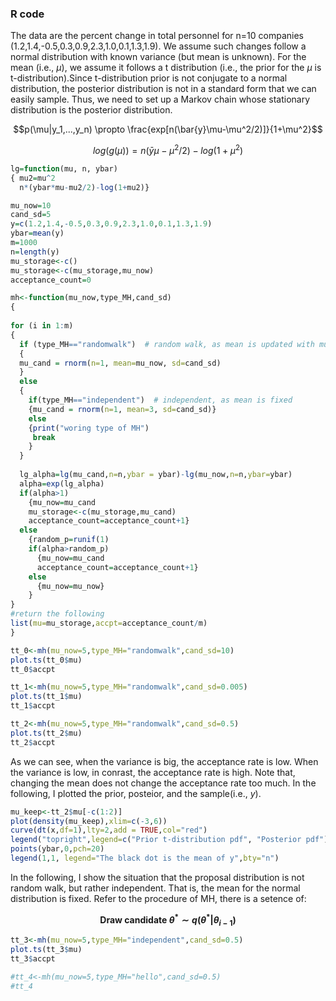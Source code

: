 ### R code

The data are the percent change in total personnel for n=10 companies (1.2,1.4,-0.5,0.3,0.9,2.3,1.0,0.1,1.3,1.9). We assume such changes follow a normal distribution with known variance (but mean is unknown). For the mean (i.e., $\mu$), we assume it follows a t distribution (i.e., the prior for the $\mu$ is t-distribution).Since t-distribution prior is not conjugate to a normal distribution, the posterior distribution is not in a standard form that we can easily sample. Thus, we need to set up a Markov chain whose stationary distribution is the posterior distribution.

$$p(\mu|y_1,...,y_n) \propto \frac{exp[n(\bar{y}\mu-\mu^2/2)]}{1+\mu^2}$$


$$log(g(\mu))=n(\bar{y}\mu-\mu^2/2)-log(1+\mu^2)$$


```R
lg=function(mu, n, ybar)
{ mu2=mu^2
  n*(ybar*mu-mu2/2)-log(1+mu2)}

mu_now=10
cand_sd=5
y=c(1.2,1.4,-0.5,0.3,0.9,2.3,1.0,0.1,1.3,1.9)
ybar=mean(y)
m=1000
n=length(y)
mu_storage<-c()
mu_storage<-c(mu_storage,mu_now)
acceptance_count=0

mh<-function(mu_now,type_MH,cand_sd)
{
  
for (i in 1:m)
{
  if (type_MH=="randomwalk")  # random walk, as mean is updated with mu_now
  {
  mu_cand = rnorm(n=1, mean=mu_now, sd=cand_sd)
  }
  else
  {
    if(type_MH=="independent")  # independent, as mean is fixed
    {mu_cand = rnorm(n=1, mean=3, sd=cand_sd)}
    else
    {print("woring type of MH")
     break
    }
  }
  
  lg_alpha=lg(mu_cand,n=n,ybar = ybar)-lg(mu_now,n=n,ybar=ybar)
  alpha=exp(lg_alpha)
  if(alpha>1)
    {mu_now=mu_cand
    mu_storage<-c(mu_storage,mu_cand)
    acceptance_count=acceptance_count+1}
  else
    {random_p=runif(1)
    if(alpha>random_p)
      {mu_now=mu_cand
      acceptance_count=acceptance_count+1}
    else
      {mu_now=mu_now}
    }
}
#return the following
list(mu=mu_storage,accpt=acceptance_count/m)
}

tt_0<-mh(mu_now=5,type_MH="randomwalk",cand_sd=10)
plot.ts(tt_0$mu)
tt_0$accpt

tt_1<-mh(mu_now=5,type_MH="randomwalk",cand_sd=0.005)
plot.ts(tt_1$mu)
tt_1$accpt

tt_2<-mh(mu_now=5,type_MH="randomwalk",cand_sd=0.5)
plot.ts(tt_2$mu)
tt_2$accpt
```

As we can see, when the variance is big, the acceptance rate is low. When the variance is low, in conrast, the acceptance rate is high. Note that, changing the mean does not change the acceptance rate too much. In the following, I plotted the prior, posteior, and the sample(i.e., $y$).


```R
mu_keep<-tt_2$mu[-c(1:2)]
plot(density(mu_keep),xlim=c(-3,6))
curve(dt(x,df=1),lty=2,add = TRUE,col="red")
legend("topright",legend=c("Prior t-distribution pdf", "Posterior pdf"), col=c("red","black"), lty=1, bty="n")
points(ybar,0,pch=20)
legend(1,1, legend="The black dot is the mean of y",bty="n")
```

In the following, I show the situation that the proposal distribution is not random walk, but rather independent. That is, the mean for the normal distribution is fixed. Refer to the procedure of MH, there is a setence of:

<center>

__Draw candidate $\theta^* \sim q(\theta^*|\theta_{i-1})$__

</center>

```R
tt_3<-mh(mu_now=5,type_MH="independent",cand_sd=0.5)
plot.ts(tt_3$mu)
tt_3$accpt

#tt_4<-mh(mu_now=5,type_MH="hello",cand_sd=0.5)
#tt_4
```